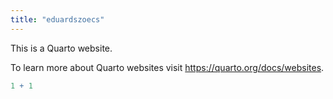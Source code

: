 ```yaml
---
title: "eduardszoecs"
---
```


This is a Quarto website.

To learn more about Quarto websites visit <https://quarto.org/docs/websites>.

```r
1 + 1
```
